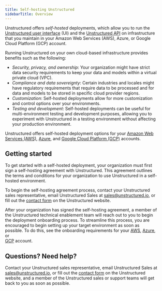 ```yaml
---
title: Self-hosting Unstructured
sidebarTitle: Overview
---
```


Unstructured offers _self-hosted_ deployments, which allow you to run the [Unstructured user interface](/ui/overview) (UI) 
and the [Unstructured API](/api-reference/overview) on infrastructure that you maintain in your Amazon Web Services (AWS), Azure, 
or Google Cloud Platform (GCP) account. 

Running Unstructured on your own cloud-based infrastructure provides benefits such as the following:

- _Security, privacy, and ownership_: Your organization might have strict data security requirements to keep your data and models within a virtual private cloud (VPC).
- _Compliance and data sovereignty_: Certain industries and locales might have regulatory requirements that require data to be processed and for data and models to be stored in specific cloud provider regions.
- _Customization_: Self-hosted deployments allow for more customization and control options over your environments.
- _Testing and development_: Self-hosted deployments can be useful for multi-environment testing and development purposes, allowing you to experiment with Unstructured in a testing environment without affecting your production environment.

Unstructured offers self-hosted deployment options for your [Amazon Web Services (AWS)](/self-hosted/aws/overview), [Azure](/self-hosted/azure/overview), and 
[Google Cloud Platform (GCP)](/self-hosted/gcp/overview) accounts.

## Getting started

To get started with a self-hosted deployment, your organization must first sign a self-hosting agreement with Unstructured. 
This agreement outlines the terms and conditions for your organization to use Unstructured in a self-hosted environment.

To begin the self-hosting agreement process, contact your Unstructured sales representative, email Unstructured Sales at [sales@unstructured.io](mailto:sales@unstructured.io), or fill out the 
[contact form](https://unstructured.io/contact) on the Unstructured website.

After your organization has signed the self-hosting agreement, a member of the Unstructured technical enablement team will reach out to you to begin the 
deployment onboarding process. To streamline this process, you are encouraged to begin setting up your target environment as soon as possible. To do this, 
see the onboarding requirements for your [AWS](/self-hosted/aws/onboard), [Azure](/self-hosted/azure/onboard), or  
[GCP](/self-hosted/gcp/onboard) account.

## Questions? Need help?

Contact your Unstructured sales representative, email Unstructured Sales at [sales@unstructured.io](mailto:sales@unstructured.io), or fill out the 
[contact form](https://unstructured.io/contact) on the Unstructured website, and a member of the Unstructured sales or support teams 
will get back to you as soon as possible.

